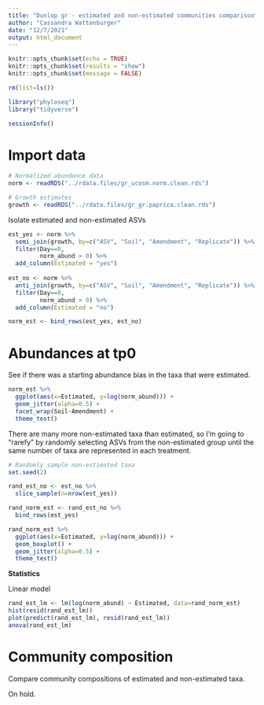 ```yaml
---
title: "Dunlop gr - estimated and non-estimated communities comparison"
author: "Cassandra Wattenburger"
date: "12/7/2021"
output: html_document
---
```


```r
knitr::opts_chunk$set(echo = TRUE)
knitr::opts_chunk$set(results = "show")
knitr::opts_chunk$set(message = FALSE)
```

```r
rm(list=ls())

library("phyloseq")
library("tidyverse")

sessionInfo()
```

# Import data

```r
# Normalized abundance data
norm <- readRDS("../rdata.files/gr_ucosm.norm.clean.rds")

# Growth estimates
growth <- readRDS("../rdata.files/gr_gr.paprica.clean.rds")
```

Isolate estimated and non-estimated ASVs

```r
est_yes <- norm %>% 
  semi_join(growth, by=c("ASV", "Soil", "Amendment", "Replicate")) %>% 
  filter(Day==0,
         norm_abund > 0) %>% 
  add_column(Estimated = "yes")
  
est_no <- norm %>% 
  anti_join(growth, by=c("ASV", "Soil", "Amendment", "Replicate")) %>% 
  filter(Day==0,
         norm_abund > 0) %>% 
  add_column(Estimated = "no")

norm_est <- bind_rows(est_yes, est_no)
```

# Abundances at tp0

See if there was a starting abundance bias in the taxa that were estimated.

```r
norm_est %>%
  ggplot(aes(x=Estimated, y=log(norm_abund))) +
  geom_jitter(alpha=0.5) +
  facet_wrap(Soil~Amendment) +
  theme_test()
```

There are many more non-estimated taxa than estimated, so I'm going to "rarefy" by randomly selecting ASVs from the non-estimated group until the same number of taxa are represented in each treatment.

```r
# Randomly sample non-estimated taxa
set.seed(2)

rand_est_no <- est_no %>% 
  slice_sample(n=nrow(est_yes))

rand_norm_est <- rand_est_no %>% 
  bind_rows(est_yes)

rand_norm_est %>% 
  ggplot(aes(x=Estimated, y=log(norm_abund))) +
  geom_boxplot() +
  geom_jitter(alpha=0.5) +
  theme_test()
```

**Statistics**

Linear model

```r
rand_est_lm <- lm(log(norm_abund) ~ Estimated, data=rand_norm_est)
hist(resid(rand_est_lm))
plot(predict(rand_est_lm), resid(rand_est_lm))
anova(rand_est_lm)
```

# Community composition

Compare community compositions of estimated and non-estimated taxa.

On hold.

